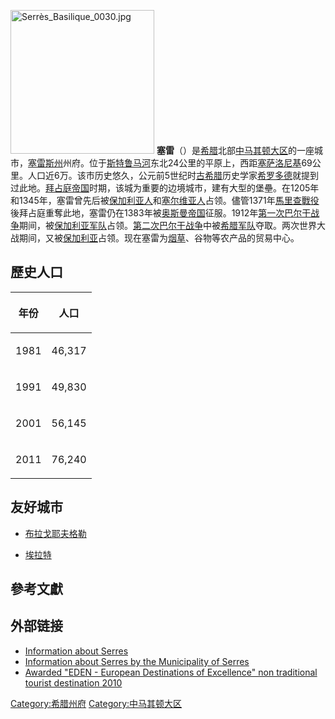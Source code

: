 {{Infobox Greek Dimos
 |name = 塞雷
 |name_local = Σέρρες
 |image_map = 2011 Dimos Serron.png
 |periph = [[中马其顿大区|中马其顿大区]]
|periphunit         = 
|pop_municipality   = 75233
|area_municipality  = 601.5
|pop_municunit   = 56145
|area_municunit  = 253.0
|pop_community   = 54666
 |population_as_of = 2001
 |elevation = 50
 |lat_deg = 41
 |lat_min = 5
 |lon_deg = 23
 |lon_min = 33
 |postal_code = 621 xx
 |area_code = 23210
 |licence = ΕΡ
 |mayor = Ioannis Vlachos
 |website = [http://www.serres.gr www.serres.gr]
 |image_skyline      = Serres overview.jpg
 |caption_skyline    = 塞雷現貌
 |city_flag          = 
 |city_seal          = 
 |districts          =  
 |party              = 
 |since              = 
 |elevation_min      = 
 |elevation_max      = 
}}
[[File:Serrès_Basilique_0030.jpg|230px]]
'''塞雷'''（{{lang-el|Σέρρες}}）是[[希腊|希腊]]北部[[中马其顿大区|中马其顿大区]]的一座城市，[[塞雷斯州|塞雷斯州]]州府。位于[[斯特鲁马河|斯特鲁马河]]东北24公里的平原上，西距[[塞萨洛尼基|塞萨洛尼基]]69公里。人口近6万。该市历史悠久，公元前5世纪时[[古希腊|古希腊]]历史学家[[希罗多德|希罗多德]]就提到过此地。[[拜占庭帝国|拜占庭帝国]]时期，该城为重要的边境城市，建有大型的堡壘。在1205年和1345年，塞雷曾先后被[[保加利亚人|保加利亚人]]和[[塞尔维亚人|塞尔维亚人]]占领。儘管1371年[[馬里查戰役|馬里查戰役]]後拜占庭重奪此地，塞雷仍在1383年被[[奥斯曼帝国|奥斯曼帝国]]征服。1912年[[第一次巴尔干战争|第一次巴尔干战争]]期间，被[[保加利亚军队|保加利亚军队]]占领。[[第二次巴尔干战争|第二次巴尔干战争]]中被[[希腊军队|希腊军队]]夺取。两次世界大战期间，又被[[保加利亚|保加利亚]]占领。现在塞雷为[[烟草|烟草]]、谷物等农产品的贸易中心。
==歷史人口==
{| class="wikitable"
|- 
! 年份 !! 人口 
|-
| 1981 || 46,317  
|-
| 1991 || 49,830 
|-
| 2001 || 56,145 
|-
| 2011 || 76,240
|}
==友好城市==
*{{BUL}} [[布拉戈耶夫格勒|布拉戈耶夫格勒]]
*{{ISR}} [[埃拉特|埃拉特]]

== 參考文獻 ==
{{reflist}}

==外部链接==
{{Commons category|Serres, Greece}}
*[http://pages.stern.nyu.edu/~panos/serres/ Information about Serres] {{Wayback|url=http://pages.stern.nyu.edu/~panos/serres/ |date=20180223223944 }}{{en}} {{el icon}}
*[http://www.serres.gr Information about Serres by the Municipality of Serres] {{Wayback|url=http://www.serres.gr/ |date=20201205230323 }}{{el icon}}
*[https://web.archive.org/web/20121103133507/http://ec.europa.eu/enterprise/sectors/tourism/eden/themes-destinations/countries/greece/prefecture-of-serres/ Awarded "EDEN - European Destinations of Excellence" non traditional tourist destination 2010]

{{希腊各州首府}}
{{Authority control}}
[[Category:希腊州府|Category:希腊州府]]
[[Category:中马其顿大区|Category:中马其顿大区]]